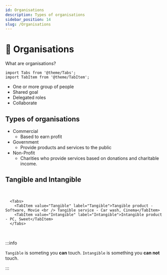 ```yaml
---
id: Organisations
description: Types of organisations
sidebar_position: 14
slug: /Organisations
---
```


# 🏢 Organisations


What are organisations?

```mdx-code-block
import Tabs from '@theme/Tabs';
import TabItem from '@theme/TabItem';
```

- One or more group of people
- Shared goal
- Delegated roles
- Collaborate

## Types of organisations

- Commercial
   - Based to earn profit
-  Government
   - Provide products and services to the public
-  Non-Profit
   - Charities who provide services based on donations and charitable income.


## Tangible and Intangible
​
```mdx-code-block
  <Tabs>
    <TabItem value="Tangible" label="Tangible">Tangible product - Software, Movie <br /> Tangible service - Car wash, Cinema</TabItem>
    <TabItem value="Intangible" label="Intangible">Intangible product - PC, Sweet</TabItem>
  </Tabs>
``` 

<br />

:::info

`Tangible` is someting you **can** touch. `Intangible` is something you **can not** touch. 

:::
